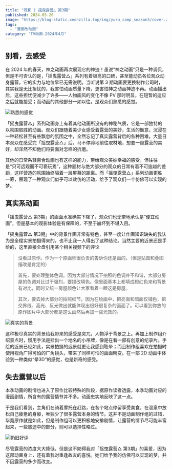 ```yaml
---
title: "观影 | 摇曳露营△ 第3期"
published: 2024-05-26
image: "https://blog-static.xeonzilla.top/img/yuru_camp_season3/cover.avif"
tags:
  - "漫画改动画"
category: "TV动画-2024年4月"
---
```

## 别看，去感受
在 2024 年的春天，神之动画再次展现它的神迹！虽说“神之动画”只是一种调侃，但是不可否认的是，「摇曳露营△」系列有着极高的口碑，甚至能动员各位观众动身露营，它的实力与地位早已无需说明。当听说第 3 期动画要更换制作公司时，其实我是无比担忧的，我害怕动画质量下降，更害怕神之动画神迹不再。动画播出后，这些担忧便减少了许多——人物画风的变化不像 PV 那时明显，在短暂的适应之后就能接受；而动画的其他部分一如以往，是观众们熟悉的感觉。

![熟悉的感觉](https://blog-static.xeonzilla.top/img/yuru_camp_season3/01.avif "熟悉的感觉")

「摇曳露营△」系列动画身上有着其他动画所没有的神秘气质，它是一部独特的以氛围取胜的动画。观众们跟随着美少女感受着露营的美妙，生活的惬意，沉浸在一种轻松甚至有些飘忽的氛围之中，全然忘记了真实露营背后的各种困难。大量日本观众在感受完「摇曳露营△」后，马不停蹄地前往取材地，想要一窥露营的美好，却浑然不知他们将要面对怎样的折磨。

其他的日常系轻百合动画也有这样的能力，带给观众美妙幸福的感受，但往往是“只可远观而不可亵玩焉”，这种题材与绝大部分的观众的日常有着不可逾越的差距，这样营造的氛围始终隔着一层屏幕的距离。而「摇曳露营△」系列动画更胜一筹，展现了一种观众们似乎可以效仿的活动，给予了观众们一个仿佛可以实现的梦。

## 真实系动画
「摇曳露营△ 第3期」的画面水准确实下降了，观众们也无奈地承认是“便宜动画”，但是基本的观影体验是有保障的，不至于崩坏到不堪入目。

「摇曳露营△ 第3期」中的背景作画非常有特色，甚至一度让作画知识缺失的我认为是全程实景拍摄得来的，也不止我一人得出了这种结论。当然主要的近景还是手绘的，这里直接全盘引用某个相关视频下的评论

>没看过原作。作为一个原画师很负责的告诉你还是画的。（但是贴图和叠图描改是肯定的）
>
>首先，要处理整体色调。因为大部分情况下拍照的色调并不和谐，大部分房屋的色调对比过于强烈，要描改填色。像里面基本上都填成橙红色来和背景有对比，同时又统一房屋颜色让大家看着一眼这是房屋。
>
>其次，要去掉大部分的拍照细节。因为在绘画中，把亮面和暗面仅铺色，把交界线、高光、反光做出就能体现出很好很复杂的画面了。可以看到你放的原作图片中大部分都是这么画然后再加一些光效的。

![真实的背景](https://blog-static.xeonzilla.top/img/yuru_camp_season3/02.avif "真实的背景")

这种极尽真实的背景给我带来的感受是突兀，人物浮于背景之上。再加上制作组介绍景点时，惯用手法是挂出一个地名的小吊牌，像是在看一部有创意的纪录片。手绘的近景已经如此，实景拍摄的远景就更让我感到眩晕；而且制作组喜欢在拍摄时使用视角广得可怕的广角镜头，带来了同样可怕的画面畸变。在一部 2D 动画中体验到一种类似“晕3D”的感觉，也是新奇的感受。

## 失去露营以后
本季动画的剧情也进入了原作比较特殊的阶段，据原作读者透露，本季动画对应的漫画剧情，所含有的露营情节并不多。动画忠实地反映了这一点。

于是我们看到，主角们在骑着摩托在赶路，在各个站点停留享受美食，在温泉中放松自己疲惫的身躯，唯独少了很多露营本身的情节。这并不是动画制作组的过错，毕竟原作就是如此，但是制作组可以更积极地安排剧情，让露营的情节尽可能丰富起来，一些旅途中的部分，则可以选择性略过。

![仍旧好评](https://blog-static.xeonzilla.top/img/yuru_camp_season3/03.avif "仍旧好评")

尽管露营的浓度大大降低，但是这不妨碍我对「摇曳露营△ 第3期」的喜爱，因为这部动画身上，还有着我对重逢故友的喜悦。她们给予我的仿佛可以实现的梦，并不因露营的多少而改变。

